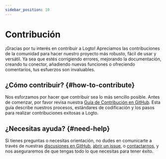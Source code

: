 ```yaml
---
sidebar_position: 10
---
```


# Contribución

¡Gracias por tu interés en contribuir a Logto! Apreciamos las contribuciones de la comunidad para hacer nuestro proyecto más robusto, fácil de usar y versátil. Ya sea que estés corrigiendo errores, mejorando la documentación, creando tu conector, añadiendo nuevas funciones o ofreciendo comentarios, tus esfuerzos son invaluables.

## ¿Cómo contribuir? \{#how-to-contribute}

Nos esforzamos por hacer que contribuir sea lo más sencillo posible. Antes de comenzar, por favor revisa nuestra [Guía de Contribución en GitHub](https://github.com/logto-io/logto/blob/master/.github/CONTRIBUTING.md). Esta guía describe nuestros procesos, estándares de codificación y los pasos para realizar contribuciones exitosas a Logto.

## ¿Necesitas ayuda? \{#need-help}

Si tienes preguntas o necesitas orientación, no dudes en comunicarte a través de nuestras [discusiones en GitHub](https://github.com/logto-io/logto/discussions), [abrir un issue](https://github.com/logto-io/logto/issues), o [contactarnos](https://logto.io/contact), y nos aseguraremos de que tengas todo lo que necesitas para tener éxito.
